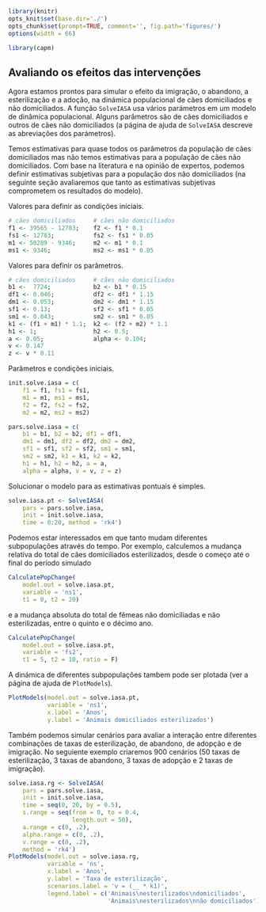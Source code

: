 ```r
library(knitr)
opts_knit$set(base.dir='./')
opts_chunk$set(prompt=TRUE, comment='', fig.path='figures/')
options(width = 66)
```

```r
library(capm)
```

## Avaliando os efeitos das intervenções

Agora estamos prontos para simular o efeito da imigração, o abandono, a esterilização e a adoção, na dinámica populacional de cães domiciliados e não domiciliados. A função `SolveIASA` usa vários parámetros em um modelo de dinâmica populacional. Alguns parâmetros são de cães domiciliados e outros de cães não domiciliados (a página de ajuda de `SolveIASA` descreve as abreviações dos parámetros).  

Temos estimativas para quase todos os parâmetros da população de cães domiciliados mas não temos estimativas para a população de cães não domiciliados. Com base na literatura e na opinião de expertos, podemos definir estimativas subjetivas para a população dos não domiciliados (na seguinte seção avaliaremos que tanto as estimativas subjetivas comprometem os resultados do modelo).

Valores para definir as condições iniciais.

```r
# cães domiciliados     # cães não domiciliados
f1 <- 39565 - 12783;    f2 <- f1 * 0.1
fs1 <- 12783;           fs2 <- fs1 * 0.05
m1 <- 50289 - 9346;     m2 <- m1 * 0.1
ms1 <- 9346;            ms2 <- ms1 * 0.05
```

Valores para definir os parâmetros.

```r
# cães domiciliados     # cães não domiciliados
b1 <-  7724;            b2 <- b1 * 0.15
df1 <- 0.046;           df2 <- df1 * 1.15
dm1 <- 0.053;           dm2 <- dm1 * 1.15
sf1 <- 0.13;            sf2 <- sf1 * 0.05
sm1 <- 0.043;           sm2 <- sm1 * 0.05
k1 <- (f1 + m1) * 1.1;  k2 <- (f2 + m2) * 1.1
h1 <- 1;                h2 <- 0.5;
a <- 0.05;              alpha <- 0.104;
v <- 0.147
z <- v * 0.11
```

Parâmetros e condições iniciais.

```r
init.solve.iasa = c(
    f1 = f1, fs1 = fs1,
    m1 = m1, ms1 = ms1,
    f2 = f2, fs2 = fs2,
    m2 = m2, ms2 = ms2)

pars.solve.iasa = c(
    b1 = b1, b2 = b2, df1 = df1,
    dm1 = dm1, df2 = df2, dm2 = dm2,
    sf1 = sf1, sf2 = sf2, sm1 = sm1,
    sm2 = sm2, k1 = k1, k2 = k2,
    h1 = h1, h2 = h2, a = a,
    alpha = alpha, v = v, z = z)
```

Solucionar o modelo para as estimativas pontuais é simples.

```r
solve.iasa.pt <- SolveIASA(
    pars = pars.solve.iasa,
    init = init.solve.iasa,
    time = 0:20, method = 'rk4')
```

Podemos estar interessados em que tanto mudam diferentes subpopulações através do tempo. Por exemplo, calculemos a mudança relativa do total de cães domiciliados esterilizados, desde o começo até o final do período simulado

```r
CalculatePopChange(
    model.out = solve.iasa.pt,
    variable = 'ns1',
    t1 = 0, t2 = 20)
```

e a mudança absoluta do total de fêmeas não domiciliadas e não esterilizadas, entre o quinto e o décimo ano.

```r
CalculatePopChange(
    model.out = solve.iasa.pt,
    variable = 'fs2',
    t1 = 5, t2 = 10, ratio = F)
```

A dinámica de diferentes subpopulações tambem pode ser plotada (ver a página de ajuda de `PlotModels`).

```r
PlotModels(model.out = solve.iasa.pt,
           variable = 'ns1',
           x.label = 'Anos',
           y.label = 'Animais domiciliados esterilizados')
```

Também podemos simular cenários para avaliar a interação entre diferentes combinações de taxas de esterilização, de abandono, de adopção e de imigração. No seguiente exemplo criaremos 900 cenários (50 taxas de esterilização, 3 taxas de abandono, 3 taxas de adopção e 2 taxas de imigração).

```r
solve.iasa.rg <- SolveIASA(
    pars = pars.solve.iasa,
    init = init.solve.iasa,
    time = seq(0, 20, by = 0.5),
    s.range = seq(from = 0, to = 0.4,
                  length.out = 50),
    a.range = c(0, .2),
    alpha.range = c(0, .2),
    v.range = c(0, .2),
    method = 'rk4')
PlotModels(model.out = solve.iasa.rg,
           variable = 'ns',
           x.label = 'Anos',
           y.label = 'Taxa de esterilização',
           scenarios.label = 'v = (__ * k1)',
           legend.label = c('Animais\nesterilizados\ndomiciliados',
                            'Animais\nesterilizados\nnão domiciliados'))
```